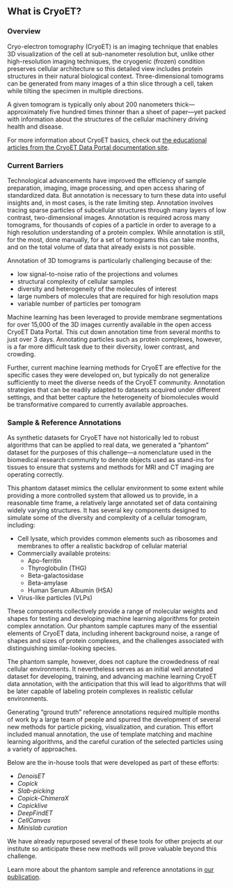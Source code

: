 ## What is CryoET?

### Overview

Cryo-electron tomography (CryoET) is an imaging technique that enables 3D visualization of the cell at sub-nanometer resolution but, unlike other high-resolution imaging techniques, the cryogenic (frozen) condition preserves cellular architecture so this detailed view includes protein structures in their natural biological context. Three-dimensional tomograms can be generated from many images of a thin slice through a cell, taken while tilting the specimen in multiple directions.

A given tomogram is typically only about 200 nanometers thick—approximately five hundred times thinner than a sheet of paper—yet packed with information about the structures of the cellular machinery driving health and disease.

For more information about CryoET basics, check out [the educational articles from the CryoET Data Portal documentation site](https://chanzuckerberg.github.io/cryoet-data-portal/stable/about.html).

### Current Barriers

Technological advancements have improved the efficiency of sample preparation, imaging, image processing, and open access sharing of standardized data. But annotation is necessary to turn these data into useful insights and, in most cases, is the rate limiting step. Annotation involves tracing sparse particles of subcellular structures through many layers of low contrast, two-dimensional images. Annotation is required across many tomograms, for thousands of copies of a particle in order to average to a high resolution understanding of a protein complex. While annotation is still, for the most, done manually, for a set of tomograms this can take months, and on the total volume of data that already exists is not possible.

Annotation of 3D tomograms is particularly challenging because of the:

- low signal-to-noise ratio of the projections and volumes
- structural complexity of cellular samples
- diversity and heterogeneity of the molecules of interest
- large numbers of molecules that are required for high resolution maps
- variable number of particles per tomogram

Machine learning has been leveraged to provide membrane segmentations for over 15,000 of the 3D images currently available in the open access CryoET Data Portal. This cut down annotation time from several months to just over 3 days. Annotating particles such as protein complexes, however, is a far more difficult task due to their diversity, lower contrast, and crowding.

Further, current machine learning methods for CryoET are effective for the specific cases they were developed on, but typically do not generalize sufficiently to meet the diverse needs of the CryoET community. Annotation strategies that can be readily adapted to datasets acquired under different settings, and that better capture the heterogeneity of biomolecules would be transformative compared to currently available approaches.

### Sample & Reference Annotations

As synthetic datasets for CryoET have not historically led to robust algorithms that can be applied to real data, we generated a “phantom” dataset for the purposes of this challenge—a nomenclature used in the biomedical research community to denote objects used as stand-ins for tissues to ensure that systems and methods for MRI and CT imaging are operating correctly.

This phantom dataset mimics the cellular environment to some extent while providing a more controlled system that allowed us to provide, in a reasonable time frame, a relatively large annotated set of data containing widely varying structures. It has several key components designed to simulate some of the diversity and complexity of a cellular tomogram, including:

- Cell lysate, which provides common elements such as ribosomes and membranes to offer a realistic backdrop of cellular material
- Commercially available proteins:
  - Apo-ferritin
  - Thyroglobulin (THG)
  - Beta-galactosidase
  - Beta-amylase
  - Human Serum Albumin (HSA)
- Virus-like particles (VLPs)

These components collectively provide a range of molecular weights and shapes for testing and developing machine learning algorithms for protein complex annotation. Our phantom sample captures many of the essential elements of CryoET data, including inherent background noise, a range of shapes and sizes of protein complexes, and the challenges associated with distinguishing similar-looking species.

The phantom sample, however, does not capture the crowdedness of real cellular environments. It nevertheless serves as an initial well annotated dataset for developing, training, and advancing machine learning CryoET data annotation, with the anticipation that this will lead to algorithms that will be later capable of labeling protein complexes in realistic cellular environments.

Generating “ground truth” reference annotations required multiple months of work by a large team of people and spurred the development of several new methods for particle picking, visualization, and curation. This effort included manual annotation, the use of template matching and machine learning algorithms, and the careful curation of the selected particles using a variety of approaches.

Below are the in-house tools that were developed as part of these efforts:

- _DenoisET_
- _Copick_
- _Slab-picking_
- _Copick-ChimeraX_
- _Copicklive_
- _DeepFindET_
- _CellCanvas_
- _Minislab curation_

We have already repurposed several of these tools for other projects at our institute so anticipate these new methods will prove valuable beyond this challenge.

Learn more about the phantom sample and reference annotations in [our publication](https://www.biorxiv.org/content/10.1101/2024.11.04.621686v1).
